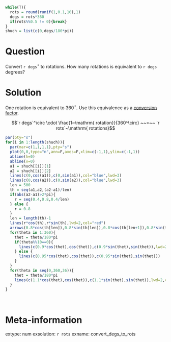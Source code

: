 ```r
while(T){
  rots = round(runif(1,0.1,10),1)
  degs = rots*360
  if(rots%%0.5 != 0){break}
}
shuch = list(c(0,degs/180*pi))
```

Question
========

Convert `r degs`$^\circ$ to rotations. How many rotations is equivalent to `r degs` degrees?

Solution
========

One rotation is equivalent to 360$^\circ$. Use this equivalence as a [conversion factor](https://en.wikipedia.org/wiki/Conversion_of_units).

$$`r degs`^\circ \cdot \frac{1~\mathrm{ rotation}}{360^\circ} ~~=~~ `r rots`~\mathrm{ rotations}$$

```r
par(pty="s")
for(i in 1:length(shuch)){
  par(mar=c(1,1,1,1),pty="s")
  plot(0,0,type="n",ann=F,axes=F,xlim=c(-1,1),ylim=c(-1,1))
  abline(h=0)
  abline(v=0)
  a1 = shuch[[i]][1]
  a2 = shuch[[i]][2]
  lines(c(0,cos(a1)),c(0,sin(a1)),col="blue",lwd=3)
  lines(c(0,cos(a2)),c(0,sin(a2)),col="blue",lwd=3)
  len = 500
  th = seq(a1,a2,(a2-a1)/len)
  if(abs(a2-a1)>2*pi){
    r = seq(0.4,0.8,0.4/len)
  } else {
    r = 0.8
  }
  len = length(th)-1
  lines(r*cos(th),r*sin(th),lwd=2,col="red")
  arrows(0.8*cos(th[len]),0.8*sin(th[len]),0.8*cos(th[len+1]),0.8*sin(th[len+1]),lwd=2,col="red",length=0.1)
  for(theta in 1:360){
    thet = theta/180*pi
    if(theta%%10==0){
      lines(c(0.9*cos(thet),cos(thet)),c(0.9*sin(thet),sin(thet)),lwd=2)
    } else {
      lines(c(0.95*cos(thet),cos(thet)),c(0.95*sin(thet),sin(thet)))
    }
  }
  for(theta in seq(0,360,36)){
    thet = theta/180*pi
    lines(c(1.1*cos(thet),cos(thet)),c(1.1*sin(thet),sin(thet)),lwd=2,col="purple")
  }
}
```
\

Meta-information
============
extype: num
exsolution: `r rots`
exname: convert_degs_to_rots